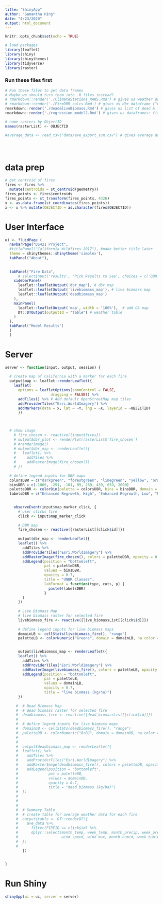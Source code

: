 ```yaml
---
title: "ShinyApp"
author: "Samantha Hing"
date: "4/23/2020"
output: html_document
---
```


```r
knitr::opts_chunk$set(echo = TRUE)
```

```r
# load packages
library(leaflet)
library(shiny)
library(shinythemes)
library(tidyverse)
library(raster)

```

### Run these files first
```r
# Run these files to get data frames
# Maybe we should turn them into .R files instead?
# rmarkdown::render('./ClimateStations_RAWS.Rmd') # gives us weather dataframe ("fires_weather")
# rmarkdown::render('./FireDBR_calcs.Rmd') # gives us dbr dataframe ("dbr_data")
rmarkdown::render('./dead&liveBiomass.Rmd') # gives us list of dead & live biomass rasters ("live_biomassList" & "dead_biomassList")
rmarkdown::render('./regression_model2.Rmd') # gives us dataframes: fires_weather, ave_data, dbr_data

# name rasters by ObjectID
names(rasterList) <- OBJECTID 

#average_data <- read_csv("data/ave_export_sum.csv") # gives average data





```
# data prep
```r
# get centroid of fires
fires <- fires %>%
  mutate(centroids = st_centroid(geometry))
fires_points <- fires$centroids
fires_points <- st_transform(fires_points, 4326)
x <- as.data.frame(st_coordinates(fires_points))
x <- x %>% mutate(OBJECTID = as.character(fires$OBJECTID))
```

# User Interface
```r
ui <- fluidPage (
  navbarPage("DS421 Project",
  #titlePanel("California Wildfires 2017"), #make better title later
  theme = shinythemes::shinytheme('simplex'),
  tabPanel("About"),
  
      
  tabPanel("Fire Data",
      # selectInput('results', 'Pick Results to See', choices = c('DBR', 'dead biomass', 'live biomass')),
    sidebarPanel(
      leaflet::leafletOutput('dbr_map'), # dbr map
      leaflet::leafletOutput('livebiomass_map'), # live biomass map
      leaflet::leafletOutput('deadbiomass_map')
    ),
    mainPanel(
      leaflet::leafletOutput('map', width = '100%'),  # add CA map
      DT::DTOutput(outputId = "table") # weather table
    )
  ),
  tabPanel("Model Results")
  )
  )

```

# Server
```r
server <- function(input, output, session) {
 
  # create map of California with a marker for each fire
  output$map <- leaflet::renderLeaflet({
    leaflet(
      options = leafletOptions(zoomControl = FALSE,
                     dragging = FALSE)) %>% 
      addTiles() %>% # Add default OpenStreetMap map tiles
      addProviderTiles("Esri.WorldImagery") %>%
      addMarkers(data = x, lat = ~Y, lng = ~X, layerId = ~OBJECTID) 
      })
  

  
  # show image
    # fire_chosen <- reactive({input$fires})
    # output$dbr_plot <- renderPlot(rasterList$`fire_chosen`)
    # #renderImage()
    # output$dbr_map <- renderLeaflet({
    #   leaflet() %>% 
    #     addTiles %>% 
    #     addRasterImage(fire_chosen()) 
    # })
  
  # define legend inputs for DBR maps
  colorsDBR = c("darkgreen", "forestgreen", "limegreen", "yellow", "orange", "orangered", "purple")
  binsDBR = c(-1000, -251, -101, 99, 269, 439, 659, 2000)
  paletteDBR <- colorBin(palette = colorsDBR, bins = binsDBR, domain = binsDBR, na.color = "transparent")
  labelsDBR = c("Enhanced Regrowth, High", "Enhanced Regrowth, Low", "Unburned", "Low Severity", "Modereat-Low Severity", "Moderate-High Severity", "High Severity")

 
    observeEvent(input$map_marker_click, {
      # user clicks fire
      click <- input$map_marker_click
    
      # DBR map
      fire_chosen <- reactive({rasterList[[click$id]]})
      
      output$dbr_map <- renderLeaflet({
      leaflet() %>% 
        addTiles %>% 
        addProviderTiles("Esri.WorldImagery") %>%
        addRasterImage(fire_chosen(), colors = paletteDBR, opacity = 0.8) %>%
        addLegend(position = "bottomleft",
                  pal = paletteDBR,
                  values = binsDBR,
                  opacity = 0.7,
                  title = "dNBR Classes",
                  labFormat = function(type, cuts, p) {
                    paste0(labelsDBR)
                  }
        )
      })
      
      # Live Biomass Map
      # live biomass raster for selected fire
      livebiomass_fire <- reactive({live_biomassList[[click$id]]})
       
      # define legend inputs for live biomass maps
      domainLB <- cellStats(livebiomass_fire(), "range")
      paletteLB <- colorNumeric("Greens", domain = domainLB, na.color = "transparent")
  

      output$livebiomass_map <- renderLeaflet({
      leaflet() %>% 
        addTiles %>% 
        addProviderTiles("Esri.WorldImagery") %>%
        addRasterImage(livebiomass_fire(), colors = paletteLB, opacity = 1) %>%
        addLegend(position = "bottomleft",
                  pal = paletteLB,
                  values = domainLB, 
                  opacity = 0.7,
                  title = "live biomass (kg/ha)")
      })
      
     #  # Dead Biomass Map
     #  # dead biomass raster for selected fire
     #  deadbiomass_fire <- reactive({dead_biomassList[[click$id]]})
     #   
     #  # define legend inputs for live biomass maps
     #  domainDB <- cellStats(deadbiomass_fire(), "range")
     #  paletteDB <- colorNumeric("BrBG", domain = domainDB, na.color = "transparent")
     # 
     # 
     #  output$deadbiomass_map <- renderLeaflet({
     #  leaflet() %>% 
     #    addTiles %>% 
     #    addProviderTiles("Esri.WorldImagery") %>%
     #    addRasterImage(deadbiomass_fire(), colors = paletteDB, opacity = 1) %>%
     #    addLegend(position = "bottomleft",
     #              pal = paletteDB,
     #              values = domainDB, 
     #              opacity = 0.7,
     #              title = "dead biomass (kg/ha)")
     #  })
     # 
     #  
     #  
     #  # Summary Table
     #  # create table for average weather data for each fire
     #  output$table <- DT::renderDT({
     #    ave_data %>%
     #      filter(FIREID == click$id) %>%
     #      dplyr::select(month_temp, week_temp, month_precip, week_precip, 
     #                    wind_speed, wind_max, month_humid, week_humid)
     #  })
     #  
        })
 
  
}


```

# Run Shiny
```r
shinyApp(ui = ui, server = server)


```